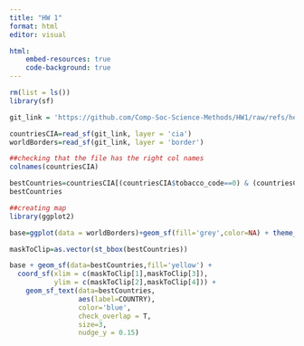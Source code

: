 ```yaml
---
title: "HW 1"
format: html
editor: visual

html:
    embed-resources: true
    code-background: true
---
```


```r
rm(list = ls())
library(sf)

git_link = 'https://github.com/Comp-Soc-Science-Methods/HW1/raw/refs/heads/main/CIA.gpkg'

countriesCIA=read_sf(git_link, layer = 'cia')
worldBorders=read_sf(git_link, layer = 'border')

##checking that the file has the right col names
colnames(countriesCIA)
```

```r
bestCountries=countriesCIA[(countriesCIA$tobacco_code==0) & (countriesCIA$alcohol_code==0) & (countriesCIA$obesity_code==0),]
bestCountries
```

```r
##creating map
library(ggplot2)

base=ggplot(data = worldBorders)+geom_sf(fill='grey',color=NA) + theme_linedraw() #base

maskToClip=as.vector(st_bbox(bestCountries))

base + geom_sf(data=bestCountries,fill='yellow') + 
  coord_sf(xlim = c(maskToClip[1],maskToClip[3]), 
           ylim = c(maskToClip[2],maskToClip[4])) +
    geom_sf_text(data=bestCountries,
                 aes(label=COUNTRY),
                 color='blue',
                 check_overlap = T,
                 size=3,
                 nudge_y = 0.15)
```
